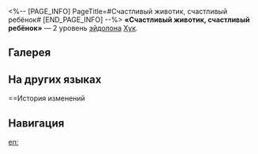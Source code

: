 <%-- [PAGE_INFO]
PageTitle=#Счастливый животик, счастливый ребёнок#
[END_PAGE_INFO] --%>
{{Эйдолон Инфобокс
|Название         = Счастливый животик, счастливый ребёнок
|Изображение      = Эйдолон Счастливый животик, счастливый ребёнок.png
|Персонаж         = Хук
|Уровень          = 2
|Длительность     = 
|Описание         = Длительность наложенного навыком статуса Горение увеличивается на 1 ход.
|Свойство1        = 
|Масштабирование1 = 
}}
'''«Счастливый животик, счастливый ребёнок»''' — 2 уровень [[эйдолон]]а [[Хук]].

==Галерея==
{{Галерея|position=left|captionalign=center
|Персонаж Хук Эйдолон 2.png|Осколок Эйдолона
}}

==На других языках==
{{На других языках
|en   = Happy Tummy, Happy Body
|zhs  = 吃好喝好长身体
|zht  = 吃好喝好長身體
|ja   = よく{{Rubi|食|た}}べて{{Rubi|成長|せいちょう}}する
|ko   = 건강한 식습관
|es   = Tripita feliz, persona feliz
|fr   = Quand l'appétit va, tout va
|ru   = Счастливый животик, счастливый ребёнок
|th   = Happy Tummy, Happy Body
|vi   = Hay Ăn Chóng Lớn
|de   = Glücklicher Bauch, glücklicher Körper
|id   = Happy Tummy, Happy Body
|pt   = Barriga Sã, Corpo São
}}

==История изменений
{{История изменений|3.5}}

==Навигация==
{{Навык Навбокс|Хук}}

[[en:]]